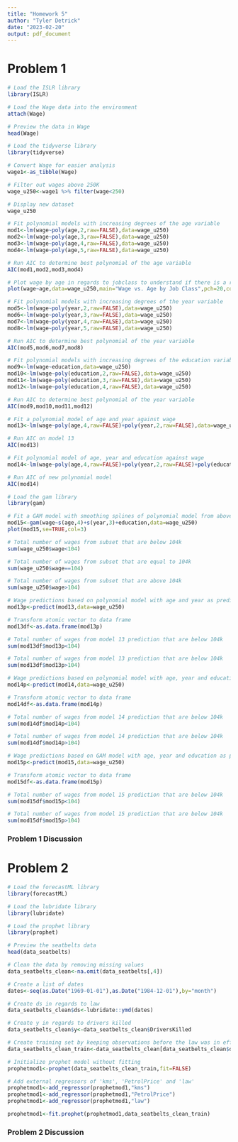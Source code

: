 ```yaml
---
title: "Homework 5"
author: "Tyler Detrick"
date: "2023-02-20"
output: pdf_document
---
```


# Problem 1
```r
# Load the ISLR library
library(ISLR)

# Load the Wage data into the environment
attach(Wage)

# Preview the data in Wage
head(Wage)

# Load the tidyverse library
library(tidyverse)

# Convert Wage for easier analysis
wage1<-as_tibble(Wage)

# Filter out wages above 250K
wage_u250<-wage1 %>% filter(wage<250)

# Display new dataset
wage_u250

# Fit polynomial models with increasing degrees of the age variable
mod1<-lm(wage~poly(age,2,raw=FALSE),data=wage_u250)
mod2<-lm(wage~poly(age,3,raw=FALSE),data=wage_u250)
mod3<-lm(wage~poly(age,4,raw=FALSE),data=wage_u250)
mod4<-lm(wage~poly(age,5,raw=FALSE),data=wage_u250)

# Run AIC to determine best polynomial of the age variable
AIC(mod1,mod2,mod3,mod4)

# Plot wage by age in regards to jobclass to understand if there is a relationship between these two variables
plot(wage~age,data=wage_u250,main="Wage vs. Age by Job Class",pch=20,col=jobclass)

# Fit polynomial models with increasing degrees of the year variable
mod5<-lm(wage~poly(year,2,raw=FALSE),data=wage_u250)
mod6<-lm(wage~poly(year,3,raw=FALSE),data=wage_u250)
mod7<-lm(wage~poly(year,4,raw=FALSE),data=wage_u250)
mod8<-lm(wage~poly(year,5,raw=FALSE),data=wage_u250)

# Run AIC to determine best polynomial of the year variable
AIC(mod5,mod6,mod7,mod8)

# Fit polynomial models with increasing degrees of the education variable
mod9<-lm(wage~education,data=wage_u250)
mod10<-lm(wage~poly(education,2,raw=FALSE),data=wage_u250)
mod11<-lm(wage~poly(education,3,raw=FALSE),data=wage_u250)
mod12<-lm(wage~poly(education,4,raw=FALSE),data=wage_u250)

# Run AIC to determine best polynomial of the year variable
AIC(mod9,mod10,mod11,mod12)

# Fit a polynomial model of age and year against wage
mod13<-lm(wage~poly(age,4,raw=FALSE)+poly(year,2,raw=FALSE),data=wage_u250)

# Run AIC on model 13
AIC(mod13)

# Fit polynomial model of age, year and education against wage
mod14<-lm(wage~poly(age,4,raw=FALSE)+poly(year,2,raw=FALSE)+poly(education,2,raw=FALSE),data=wage_u250)

# Run AIC of new polynomial model
AIC(mod14)

# Load the gam library
library(gam)

# Fit a GAM model with smoothing splines of polynomial model from above
mod15<-gam(wage~s(age,4)+s(year,3)+education,data=wage_u250)
plot(mod15,se=TRUE,col=3)

# Total number of wages from subset that are below 104k
sum(wage_u250$wage<104)

# Total number of wages from subset that are equal to 104k
sum(wage_u250$wage==104)

# Total number of wages from subset that are above 104k
sum(wage_u250$wage>104)

# Wage predictions based on polynomial model with age and year as predictors
mod13p<-predict(mod13,data=wage_u250)

# Transform atomic vector to data frame
mod13df<-as.data.frame(mod13p)

# Total number of wages from model 13 prediction that are below 104k
sum(mod13df$mod13p<104)

# Total number of wages from model 13 prediction that are below 104k
sum(mod13df$mod13p>104)

# Wage predictions based on polynomial model with age, year and education as predictors
mod14p<-predict(mod14,data=wage_u250)

# Transform atomic vector to data frame
mod14df<-as.data.frame(mod14p)

# Total number of wages from model 14 prediction that are below 104k
sum(mod14df$mod14p<104)

# Total number of wages from model 14 prediction that are below 104k
sum(mod14df$mod14p>104)

# Wage predictions based on GAM model with age, year and education as predictors
mod15p<-predict(mod15,data=wage_u250)

# Transform atomic vector to data frame
mod15df<-as.data.frame(mod15p)

# Total number of wages from model 15 prediction that are below 104k
sum(mod15df$mod15p<104)

# Total number of wages from model 15 prediction that are below 104k
sum(mod15df$mod15p>104)

```
### Problem 1 Discussion

# Problem 2
```r
# Load the forecastML library
library(forecastML)

# Load the lubridate library
library(lubridate)

# Load the prophet library
library(prophet)

# Preview the seatbelts data
head(data_seatbelts)

# Clean the data by removing missing values
data_seatbelts_clean<-na.omit(data_seatbelts[,4])

# Create a list of dates
dates<-seq(as.Date("1969-01-01"),as.Date("1984-12-01"),by="month")

# Create ds in regards to law
data_seatbelts_clean$ds<-lubridate::ymd(dates)

# Create y in regards to drivers killed
data_seatbelts_clean$y<-data_seatbelts_clean$DriversKilled

# Create training set by keeping observations before the law was in effect
data_seatbelts_clean_train<-data_seatbelts_clean[data_seatbelts_clean$ds<ymd("1983131"),]

# Initialize prophet model without fitting
prophetmod1<-prophet(data_seatbelts_clean_train,fit=FALSE)

# Add external regressors of 'kms', 'PetrolPrice' and 'law'
prophetmod1<-add_regressor(prophetmod1,"kms")
prophetmod1<-add_regressor(prophetmod1,"PetrolPrice")
prophetmod1<-add_regressor(prophetmod1,"law")

prophetmod1<-fit.prophet(prophetmod1,data_seatbelts_clean_train)
```

### Problem 2 Discussion